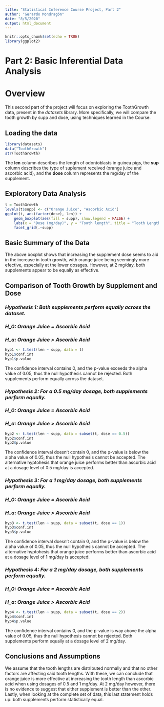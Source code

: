 ```yaml
---
title: "Statistical Inference Course Project, Part 2"
author: "Gerardo Mondragón"
date: "8/5/2020"
output: html_document
---     
```


```r
knitr::opts_chunk$set(echo = TRUE)
library(ggplot2)
```
# **Part 2: Basic Inferential Data Analysis**

# Overview
This second part of the project will focus on exploring the ToothGrowth data, present in the *datasets* library. More specifically, we will compare the tooth growth by supp and dose, using techniques learned in the Course.

## Loading the data
```r
library(datasets)
data("ToothGrowth")
str(ToothGrowth)
```
The **len** column describes the length of odontoblasts in guinea pigs, the **sup** column describes the type of suplement received (orange juice and ascorbic acid), and the **dose** column represents the mg/day of the supplement.

## Exploratory Data Analysis
```r
t = ToothGrowth
levels(t$supp) <- c("Orange Juice", "Ascorbic Acid")
ggplot(t, aes(factor(dose), len)) + 
    geom_boxplot(aes(fill = supp), show.legend = FALSE) +
    labs(x = "Dose (mg/day)", y = "Tooth length", title = "Tooth Length by Dosage for each Supplement Type") +
    facet_grid(.~supp)
```

## Basic Summary of the Data
The above boxplot shows that increasing the supplement dose seems to aid in the increase in tooth growth, with orange juice being seemingly more efective, especially at the lower dosages. However, at 2 mg/day, both supplements appear to be equally as effective.

## Comparison of Tooth Growth by Supplement and Dose
### *Hypothesis 1: Both supplements perform equally across the dataset.*
### *H_0: Orange Juice = Ascorbic Acid*
### *H_a: Orange Juice > Ascorbic Acid*
```r
hyp1 <- t.test(len ~ supp, data = t)
hyp1$conf.int
hyp1$p.value
```
The confidence interval contains 0, and the p-value exceeds the alpha value of 0.05, thus the null hypothesis cannot be rejected. Both supplements perform equally across the dataset. 

### *Hypothesis 2: For a 0.5 mg/day dosage, both supplements perform equally.*
### *H_0: Orange Juice = Ascorbic Acid*
### *H_a: Orange Juice > Ascorbic Acid*
```r
hyp2 <- t.test(len ~ supp, data = subset(t, dose == 0.5))
hyp2$conf.int
hyp2$p.value
```
The confidence interval doesn't contain 0, and the p-value is below the alpha value of 0.05, thus the null hypothesis cannot be accepted. The alternative hyptohesis that orange juice performs better than ascorbic acid at a dosage level of 0.5 mg/day is accepted. 


### *Hypothesis 3: For a 1 mg/day dosage, both supplements perform equally.*
### *H_0: Orange Juice = Ascorbic Acid*
### *H_a: Orange Juice > Ascorbic Acid*
```r
hyp3 <- t.test(len ~ supp, data = subset(t, dose == 1))
hyp3$conf.int
hyp3$p.value
```
The confidence interval doesn't contain 0, and the p-value is below the alpha value of 0.05, thus the null hypothesis cannot be accepted. The alternative hyptohesis that orange juice performs better than ascorbic acid at a dosage level of 1 mg/day is accepted. 

### *Hypothesis 4: For a 2 mg/day dosage, both supplements perform equally.*
### *H_0: Orange Juice = Ascorbic Acid*
### *H_a: Orange Juice > Ascorbic Acid*
```r
hyp4 <- t.test(len ~ supp, data = subset(t, dose == 2))
hyp4$conf.int
hyp4$p.value
```
The confidence interval contains 0, and the p-value is way above the alpha value of 0.05, thus the null hypothesis cannot be rejected. Both supplements perform equally at a dosage level of 2 mg/day.

## Conclusions and Assumptions
We assume that the tooth lengths are distributed normally and that no other factors are affecting said tooth lengths.
With these, we can conclude that orange juice is more effective at increasing the tooth length than ascorbic acid when using dosages of 0.5 and 1 mg/day. At 2 mg/day however, there is no evidence to suggest that either supplement is better than the other.
Lastly, when looking at the complete set of data, this last statement holds up: both supplements perform statistically equal. 